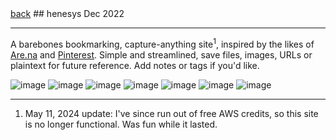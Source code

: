
<div className="heading">
  <a className="back" href="/"><LeftArrow />back</a>
  ## henesys
  <span>Dec 2022</span>
</div>

---

A barebones bookmarking, capture-anything site<sup>1</sup>, inspired by the likes of [Are.na](https://are.na) and [Pinterest](https://pinterest.com). Simple and streamlined, save files, images, URLs or plaintext for future reference. Add notes or tags if you'd like.

![image](https://yihui-work.s3.us-east-2.amazonaws.com/henesys_main.webp)
![image](https://yihui-work.s3.us-east-2.amazonaws.com/henesys_grid.webp)
![image](https://yihui-work.s3.us-east-2.amazonaws.com/henesys_icon.webp)
![image](https://yihui-work.s3.us-east-2.amazonaws.com/henesys_tags.webp)
![image](https://yihui-work.s3.us-east-2.amazonaws.com/henesys_mobile_spread.webp)
![image](https://yihui-work.s3.us-east-2.amazonaws.com/henesys_logos.webp)
![image](https://yihui-work.s3.us-east-2.amazonaws.com/henesys_og.webp)

---

1. May 11, 2024 update: I've since run out of free AWS credits, so this site is no longer functional. Was fun while it lasted.
